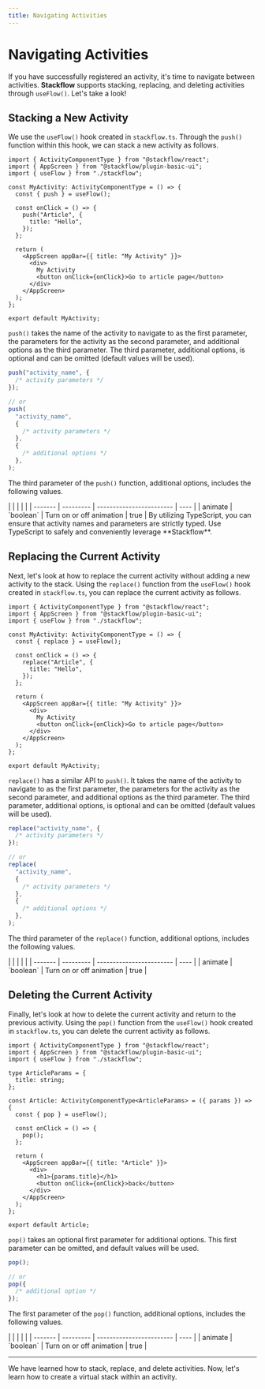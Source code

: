 ```yaml
---
title: Navigating Activities
---
```



# Navigating Activities

If you have successfully registered an activity, it's time to navigate between activities. **Stackflow** supports stacking, replacing, and deleting activities through `useFlow()`. Let's take a look!

## Stacking a New Activity

We use the `useFlow()` hook created in `stackflow.ts`. Through the `push()` function within this hook, we can stack a new activity as follows.

```tsx showLineNumbers filename="MyActivity.tsx" copy /push/
import { ActivityComponentType } from "@stackflow/react";
import { AppScreen } from "@stackflow/plugin-basic-ui";
import { useFlow } from "./stackflow";

const MyActivity: ActivityComponentType = () => {
  const { push } = useFlow();

  const onClick = () => {
    push("Article", {
      title: "Hello",
    });
  };

  return (
    <AppScreen appBar={{ title: "My Activity" }}>
      <div>
        My Activity
        <button onClick={onClick}>Go to article page</button>
      </div>
    </AppScreen>
  );
};

export default MyActivity;
```

`push()` takes the name of the activity to navigate to as the first parameter, the parameters for the activity as the second parameter, and additional options as the third parameter. The third parameter, additional options, is optional and can be omitted (default values will be used).

```typescript
push("activity_name", {
  /* activity parameters */
});

// or
push(
  "activity_name",
  {
    /* activity parameters */
  },
  {
    /* additional options */
  },
);
```

The third parameter of the `push()` function, additional options, includes the following values.

<APITable hasDefaultValue>
|         |           |                          |      |
| ------- | --------- | ------------------------ | ---- |
| animate | `boolean` | Turn on or off animation | true |
</APITable>

<Callout emoji="💡">
  By utilizing TypeScript, you can ensure that activity names and parameters are strictly typed. Use TypeScript to safely and conveniently leverage **Stackflow**.
</Callout>

## Replacing the Current Activity

Next, let's look at how to replace the current activity without adding a new activity to the stack. Using the `replace()` function from the `useFlow()` hook created in `stackflow.ts`, you can replace the current activity as follows.

```tsx showLineNumbers filename="MyActivity.tsx" copy /replace/
import { ActivityComponentType } from "@stackflow/react";
import { AppScreen } from "@stackflow/plugin-basic-ui";
import { useFlow } from "./stackflow";

const MyActivity: ActivityComponentType = () => {
  const { replace } = useFlow();

  const onClick = () => {
    replace("Article", {
      title: "Hello",
    });
  };

  return (
    <AppScreen appBar={{ title: "My Activity" }}>
      <div>
        My Activity
        <button onClick={onClick}>Go to article page</button>
      </div>
    </AppScreen>
  );
};

export default MyActivity;
```

`replace()` has a similar API to `push()`. It takes the name of the activity to navigate to as the first parameter, the parameters for the activity as the second parameter, and additional options as the third parameter. The third parameter, additional options, is optional and can be omitted (default values will be used).

```typescript
replace("activity_name", {
  /* activity parameters */
});

// or
replace(
  "activity_name",
  {
    /* activity parameters */
  },
  {
    /* additional options */
  },
);
```

The third parameter of the `replace()` function, additional options, includes the following values.

<APITable hasDefaultValue>
|         |           |                          |      |
| ------- | --------- | ------------------------ | ---- |
| animate | `boolean` | Turn on or off animation | true |
</APITable>

## Deleting the Current Activity

Finally, let's look at how to delete the current activity and return to the previous activity. Using the `pop()` function from the `useFlow()` hook created in `stackflow.ts`, you can delete the current activity as follows.

```tsx showLineNumbers filename="Article.tsx" copy /pop/
import { ActivityComponentType } from "@stackflow/react";
import { AppScreen } from "@stackflow/plugin-basic-ui";
import { useFlow } from "./stackflow";

type ArticleParams = {
  title: string;
};

const Article: ActivityComponentType<ArticleParams> = ({ params }) => {
  const { pop } = useFlow();

  const onClick = () => {
    pop();
  };

  return (
    <AppScreen appBar={{ title: "Article" }}>
      <div>
        <h1>{params.title}</h1>
        <button onClick={onClick}>back</button>
      </div>
    </AppScreen>
  );
};

export default Article;
```

`pop()` takes an optional first parameter for additional options. This first parameter can be omitted, and default values will be used.

```typescript
pop();

// or
pop({
  /* additional option */
});
```

The first parameter of the `pop()` function, additional options, includes the following values.

<APITable hasDefaultValue>
|         |           |                          |      |
| ------- | --------- | ------------------------ | ---- |
| animate | `boolean` | Turn on or off animation | true |
</APITable>

---

We have learned how to stack, replace, and delete activities. Now, let's learn how to create a virtual stack within an activity.